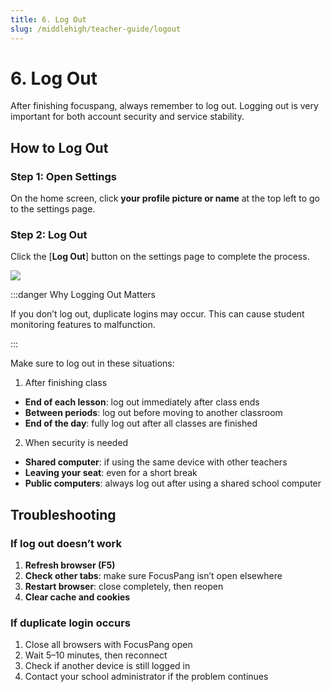 ```yaml
---
title: 6. Log Out
slug: /middlehigh/teacher-guide/logout
---
```



# 6. Log Out

After finishing focuspang, always remember to log out. Logging out is very important for both account security and service stability.

## How to Log Out

### Step 1: Open Settings

On the home screen, click **your profile picture or name** at the top left to go to the settings page.

### Step 2: Log Out

Click the [**Log Out**] button on the settings page to complete the process.

<Image src="/img/en/middlehigh/teacher/11-01.jpg" size="lg" />

:::danger Why Logging Out Matters

If you don’t log out, duplicate logins may occur. This can cause student monitoring features to malfunction.

:::

Make sure to log out in these situations:

1. After finishing class

- **End of each lesson**: log out immediately after class ends
- **Between periods**: log out before moving to another classroom
- **End of the day**: fully log out after all classes are finished

2. When security is needed

- **Shared computer**: if using the same device with other teachers
- **Leaving your seat**: even for a short break
- **Public computers**: always log out after using a shared school computer

## Troubleshooting

### If log out doesn’t work

1. **Refresh browser (F5)**
2. **Check other tabs**: make sure FocusPang isn’t open elsewhere
3. **Restart browser**: close completely, then reopen
4. **Clear cache and cookies**

### If duplicate login occurs

1. Close all browsers with FocusPang open
2. Wait 5–10 minutes, then reconnect
3. Check if another device is still logged in
4. Contact your school administrator if the problem continues

